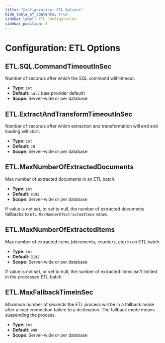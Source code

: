 ```yaml
---
title: "Configuration: ETL Options"
hide_table_of_contents: true
sidebar_label: ETL Configuration
sidebar_position: 8
---
```



# Configuration: ETL Options

## ETL.SQL.CommandTimeoutInSec

Number of seconds after which the SQL command will timeout.

- **Type**: `int`
- **Default**: `null` (use provider default)
- **Scope**: Server-wide or per database



## ETL.ExtractAndTransformTimeoutInSec

Number of seconds after which extraction and transformation will end and loading will start.

- **Type**: `int`
- **Default**: `30`
- **Scope**: Server-wide or per database



## ETL.MaxNumberOfExtractedDocuments

Max number of extracted documents in an ETL batch. 

- **Type**: `int`
- **Default**: `8192`
- **Scope**: Server-wide or per database

If value is not set, or set to null, the number of extracted documents fallbacks to `ETL.MaxNumberOfExtractedItems` value.



## ETL.MaxNumberOfExtractedItems

Max number of extracted items (documents, counters, etc) in an ETL batch.

- **Type**: `int`
- **Default**: `8192`
- **Scope**: Server-wide or per database

If value is not set, or set to null, the number of extracted items isn't limited in the processed ETL batch.



## ETL.MaxFallbackTimeInSec

Maximum number of seconds the ETL process will be in a fallback mode after a load connection failure to a destination. The fallback mode means suspending the process.

- **Type**: `int`
- **Default**: `900`
- **Scope**: Server-wide or per database


